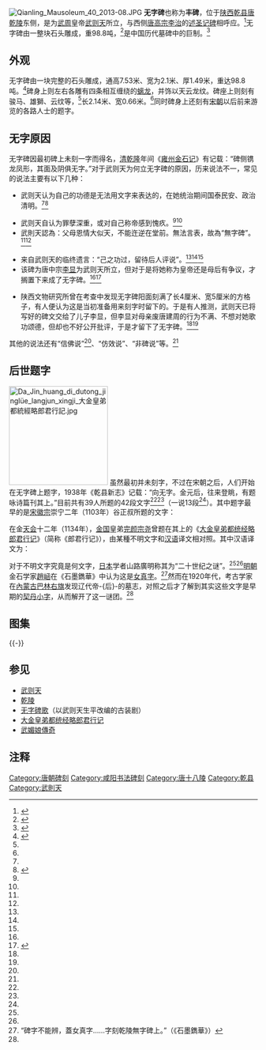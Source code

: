 {{otheruses|subject=唐乾陵的無字碑|other=其他無字碑|無字碑}}
[[File:Qianling_Mausoleum_40_2013-08.JPG|thumb]]
'''无字碑'''也称为'''丰碑'''，位于[[陕西|陕西]][[乾县|乾县]][[唐乾陵|唐乾陵]]东侧，是为[[武周|武周]]皇帝[[武则天|武则天]]所立，与西侧[[唐高宗|唐高宗李治]]的[[述圣记碑|述圣记碑]]相呼应。<ref name="yt">{{cite web|url=http://place.ytrip.com/article/d-17705/|title=武则天为何要立无字碑，无字碑为什么有了字？|publisher=壹旅游|accessdate=2010-04-18|deadurl=yes|archiveurl=https://web.archive.org/web/20100426141706/http://place.ytrip.com/article/d-17705|archivedate=2010-04-26}}</ref>无字碑由一整块石头雕成，重98.8吨，<ref name="zh">{{cite web|url=http://culture.china.com/zh_cn/reading/shuzhai/11022789/20050606/12376901.html|title=千古功过任人评——女皇帝武则天无字碑之谜|publisher=中华网|date=2005-06-06|accessdate=2010-04-18|deadurl=yes|archiveurl=https://web.archive.org/web/20110514135023/http://culture.china.com/zh_cn/reading/shuzhai/11022789/20050606/12376901.html|archivedate=2011-05-14|df=}}</ref>是中国历代墓碑中的巨制。<ref name="dz">{{cite web|url=http://dzrb.dzwww.com/dazk/fx/200708/t20070822_2432884.htm|title=无字碑下|publisher=大众网|date=2007-08-22|accessdate=2010-04-18|archive-url=https://web.archive.org/web/20110105083317/http://dzrb.dzwww.com/dazk/fx/200708/t20070822_2432884.htm|archive-date=2011-01-05|dead-url=yes}}</ref>

== 外观 ==
无字碑由一块完整的石头雕成，通高7.53米、宽为2.1米、厚1.49米，重达98.8吨。<ref name="west">{{cite web|url=http://news.cnwest88.com/s/2009-11-08/c3f256e3-af7a-1abc-c52a-ce484ebf40d9.html|title=揭开夫妻皇帝合葬陵的神秘面纱|date=2009-11-08|accessdate=2010-04-18}}{{dead link|date=2017年11月 |bot=InternetArchiveBot |fix-attempted=yes }}</ref>碑身上则左右各雕有四条相互缠绕的[[螭龙|螭龙]]，并饰以天云龙纹。碑座上则刻有骏马、雄獅、云纹等，<ref name="zh" />长2.14米、宽0.66米。<ref name="west" />同时碑身上还刻有[[宋朝|宋朝]]以后前来游览的各路人士的题字。

== 无字原因 ==
无字碑因最初碑上未刻一字而得名，[[清朝|清]][[乾隆|乾隆]]年间《[[雍州金石记|雍州金石记]]》有记载：“碑侧镌龙凤形，其面及阴俱无字。”对于武则天为何立无字碑的原因，历来说法不一，常见的说法主要有以下几种：

* 武则天认为自己的功德是无法用文字来表达的，在她统治期间国泰民安、政治清明。<ref name="zh" /><ref name="hq">{{cite web|url=http://history.huanqiu.com/miwen/2008-12/323855.html|title=武则天无字碑之谜大破解|publisher=环球网|date=2008-12-24|accessdate=2010-04-18|deadurl=yes|archiveurl=https://web.archive.org/web/20100811053456/http://history.huanqiu.com/miwen/2008-12/323855.html|archivedate=2010-08-11|df=}}</ref>

* 武则天自认为罪孽深重，或对自己称帝感到愧疚。<ref name="zh" /><ref name="hq" />
* 武則天認為：父母恩情大似天，不能迕逆在堂前。無法言表，故為“無字碑”。<ref name="zh" /><ref name="hq" />

* 来自武则天的临终遗言：“己之功过，留待后人评说”。<ref name="zh" /><ref name="west" /><ref name="hq" />
* 该碑为唐中宗[[李显|李显]]为武则天所立，但对于是将她称为皇帝还是母后有争议，才搁置下来成了无字碑。<ref name="hq" /><ref name="dgy">{{cite web|url=http://www.3378.org/topic/20100319/383.html|title=乾陵“无字碑”为何无字|publisher=历史大观园|accessdate=2010-04-18|deadurl=yes|archiveurl=https://archive.is/20100417152355/http://www.3378.org/topic/20100319/383.html|archivedate=2010-04-17}}</ref>

* 陕西文物研究所曾在考查中发现无字碑阳面刻满了长4厘米、宽5厘米的方格子，有人便认为这是当初准备用来刻字时留下的。于是有人推测，武则天已将写好的碑文交给了儿子李显，但李显对母亲废唐建周的行为不满、不想对她歌功颂德，但却也不好公开批评，于是才留下了无字碑。<ref name="dz" /><ref name="hq" />

其他的说法还有“信佛说”<ref name="hq" />、“仿效说”、“非碑说”等。<ref name="dgy" />

== 后世题字 ==
[[File:Da_Jin_huang_di_dutong_jinglüe_langjun_xingji_大金皇弟都統經略郎君行記.jpg|200px]]
虽然最初并未刻字，不过在宋朝之后，人们开始在无字碑上题字，1938年《乾县新志》记载：“向无字。金元后，往来登眺，有题咏诗篇刊其上。”目前共有39人所题的42段文字<ref name="yt" /><ref name="west" />（一说13段<ref name="zh" />）。其中题字最早的是[[宋徽宗|宋徽宗]]崇宁二年（1103年）谷正叔所题的文字：
{{cquote|开封王谷正叔，按行边部南还京兆，道经奉天，同邑尉[[李定应|李定应]]之恭拜乾陵时，男仅从行。崇宁癸未季冬初八日题。|[[谷正叔|谷正叔]]}}

在金[[天会_(金)|天会]]十二年（1134年），[[金国|金国]]皇弟[[完颜宗尧|完颜宗尧]]曾题在其上的《[[大金皇弟都统经略郎君行记|大金皇弟都统经略郎君行记]]》（简称《郎君行记》），由某種不明文字和[[汉语|汉语]]译文相对照。其中汉语译文为：
{{cquote|大金皇弟都統經略郎君嚮㠯疆場無事，獵於梁山之陽，至唐乾陵，殿廡頹然，一無所睹，爰命有司鳩工修飾。今復謁陵下，繪象一新，回廊四起，不勝欣懌，與醴陽太守酣飲而歸。時天會十二年歲次甲寅仲冬十有四日。尚書職方郎中[[黃應期|黃應期]]，宥州刺史[[王圭_(金)|王圭]]從行，奉命題。右譯前言。|《大金皇弟都統經略郎君行記》}}

对于不明文字究竟是何文字，[[日本|日本]]学者山路廣明称其为“二十世纪之谜”。<ref name="west" /><ref name="hq" />[[明朝|明朝]]金石学家[[趙崡|趙崡]]在《石墨鐫華》中认为这是[[女真字|女真字]]。<ref>“碑字不能辨，蓋女真字……字刻乾陵無字碑上。”（《石墨鐫華》）</ref>然而在1920年代，考古学家在[[內蒙古|內蒙古]][[巴林右旗|巴林右旗]]发现辽代帝-{后}-的墓志，对照之后才了解到其实这些文字是早期的[[契丹小字|契丹小字]]，从而解开了这一谜团。<ref name="zh" />

== 图集 ==
{{multiple image
| align  = left
| image1 = Qianling Mausoleum 38 2013-08.JPG
| width1 = 160
| caption1 = 侧面
| image2 = Qianling Mausoleum 39 2013-08.JPG
| width2 = 160
| caption2 = 正面
| image3 = Qianling Mausoleum 42 2013-08.JPG
| width3 = 160
| caption3 = 仰视
| image4 = Qianling Mausoleum 43 2013-08.JPG
| width4 = 160
| caption4 = 后世题字细节，左上王鼎题字，左下乔宇、许柔等人题字，中上大金皇弟都统经略郎君行记，右下楚郎溪、陈仲禄题字<ref>{{cite web|url=http://www.sxsdq.cn/dqzlk/dfz_sxz/qxz/201004/t20100416_251421.htm|title=乾陵·第一章 陵园·第三节 陵园石刻|publisher=陕西省地情网|accessdate=2013-10-25|deadurl=yes|archiveurl=https://web.archive.org/web/20131029190103/http://www.sxsdq.cn/dqzlk/dfz_sxz/qxz/201004/t20100416_251421.htm|archivedate=2013-10-29}}</ref>。
}}
{{-}}
== 参见 ==
* [[武则天|武则天]]
* [[乾陵|乾陵]]
* [[无字碑歌|无字碑歌]]（以武则天生平改编的古装剧）
* [[大金皇弟都统经略郎君行记|大金皇弟都统经略郎君行记]]
* [[武媚娘傳奇|武媚娘傳奇]]

== 注释 ==

{{Reflist|2}}

[[Category:唐朝碑刻|Category:唐朝碑刻]]
[[Category:咸阳书法碑刻|Category:咸阳书法碑刻]]
[[Category:唐十八陵|Category:唐十八陵]]
[[Category:乾县|Category:乾县]]
[[Category:武則天|Category:武則天]]